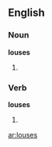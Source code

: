 ==English==
===Noun===
'''louses'''
# {{plural of|[[louse]]}}

===Verb===
'''louses'''
# {{third-person singular of|[[louse]]}}

[[ar:louses]]